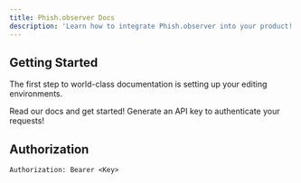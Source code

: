 ```yaml
---
title: Phish.observer Docs
description: 'Learn how to integrate Phish.observer into your product!'
---
```


## Getting Started

The first step to world-class documentation is setting up your editing environments.

<CardGroup cols={2}>
  <Card
    title="View our Docs"
    icon="book-open"
    href="/docs/quickstart"
  >
    Read our docs and get started!
  </Card>
  <Card
    title="Get API Key"
    icon="key"
    href="https://phish.observer/api"
  >
    Generate an API key to authenticate your requests!
  </Card>
</CardGroup>

## Authorization

```
Authorization: Bearer <Key>
```